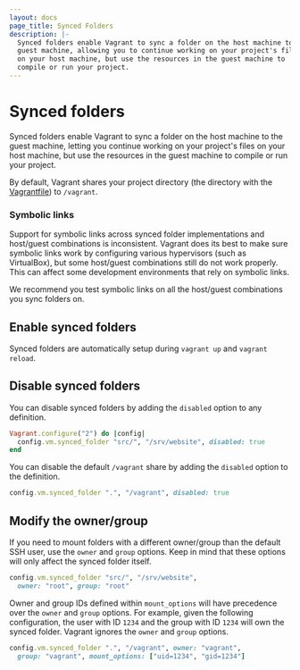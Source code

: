 ```yaml
---
layout: docs
page_title: Synced Folders
description: |-
  Synced folders enable Vagrant to sync a folder on the host machine to the
  guest machine, allowing you to continue working on your project's files
  on your host machine, but use the resources in the guest machine to
  compile or run your project.
---
```


# Synced folders

Synced folders enable Vagrant to sync a folder on the host machine to the guest machine, letting you continue working on your project's files on your host machine, but use the resources in the guest machine to compile or run your project.

By default, Vagrant shares your project directory (the directory with the [Vagrantfile](/vagrant/docs/vagrantfile/)) to `/vagrant`.

### Symbolic links

Support for symbolic links across synced folder implementations and host/guest combinations is inconsistent. Vagrant does its best to make sure symbolic links work by configuring various hypervisors (such as VirtualBox), but some host/guest combinations still do not work properly. This can affect some development environments that rely on symbolic links.

We recommend you test symbolic links on all the host/guest combinations you sync folders on.

## Enable synced folders

Synced folders are automatically setup during `vagrant up` and `vagrant reload`.

## Disable synced folders

You can disable synced folders by adding the `disabled` option to any definition.

```ruby
Vagrant.configure("2") do |config|
  config.vm.synced_folder "src/", "/srv/website", disabled: true
end
```

You can disable the default `/vagrant` share by adding the `disabled` option to the definition.

```ruby
config.vm.synced_folder ".", "/vagrant", disabled: true
```

## Modify the owner/group

If you need to mount folders with a different owner/group than the default SSH user, use the `owner` and `group` options. Keep in mind that these options will only affect the synced folder itself. 

```ruby
config.vm.synced_folder "src/", "/srv/website",
  owner: "root", group: "root"
```

Owner and group IDs defined within `mount_options` will have precedence over the `owner` and `group` options. For example, given the following configuration, the user with ID `1234` and the group with ID `1234` will own the synced folder. Vagrant ignores the `owner` and `group` options.

```ruby
config.vm.synced_folder ".", "/vagrant", owner: "vagrant",
  group: "vagrant", mount_options: ["uid=1234", "gid=1234"]
```
